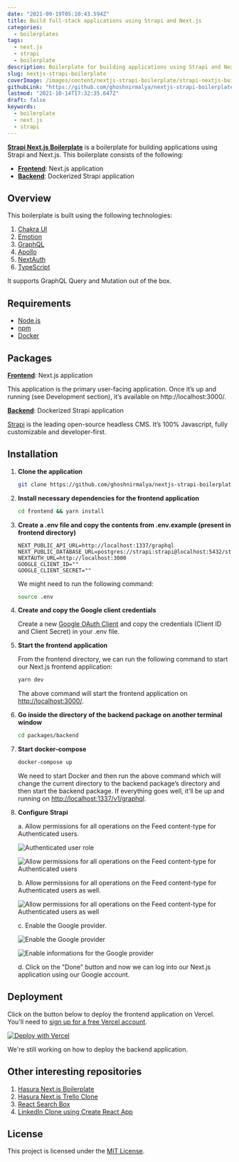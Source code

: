 ```yaml
---
date: "2021-09-19T05:10:43.594Z"
title: Build full-stack applications using Strapi and Next.js
categories:
  - boilerplates
tags:
  - next.js
  - strapi
  - boilerplate
description: Boilerplate for building applications using Strapi and Next.js.
slug: nextjs-strapi-boilerplate
coverImage: /images/content/nextjs-strapi-boilerplate/strapi-nextjs-boilerplate.png
githubLink: "https://github.com/ghoshnirmalya/nextjs-strapi-boilerplate"
lastmod: "2021-10-14T17:32:35.647Z"
draft: false
keywords:
  - boilerplate
  - next.js
  - strapi
---
```


<Jumbotron
  description="Built on top of Strapi and Next.js"
  githubLink="https://github.com/ghoshnirmalya/nextjs-strapi-boilerplate"
  demoLink="https://nextjs-strapi-boilerplate.vercel.app/"
/>

[**Strapi Next.js Boilerplate**](https://github.com/ghoshnirmalya/nextjs-strapi-boilerplate) is a boilerplate for building applications using Strapi and Next.js. This boilerplate consists of the following:

- [**Frontend**](https://github.com/ghoshnirmalya/nextjs-strapi-boilerplate/tree/master/frontend): Next.js application
- [**Backend**](https://github.com/ghoshnirmalya/nextjs-strapi-boilerplate/tree/master/backend): Dockerized Strapi application

## Overview

This boilerplate is built using the following technologies:

1. [Chakra UI](https://chakra-ui.com/)
2. [Emotion](https://emotion.sh/)
3. [GraphQL](https://graphql.org/)
4. [Apollo](https://www.apollographql.com/)
5. [NextAuth](https://next-auth.js.org/)
6. [TypeScript](https://www.typescriptlang.org/)

It supports GraphQL Query and Mutation out of the box.

## Requirements

- [Node.js](https://nodejs.org/)
- [npm](https://www.npmjs.com/)
- [Docker](https://www.docker.com/)

## Packages

[**Frontend**](https://github.com/ghoshnirmalya/nextjs-strapi-boilerplate/tree/master/frontend): Next.js application

This application is the primary user-facing application. Once it’s up and running (see Development section), it’s available on http://localhost:3000/.

[**Backend**](https://github.com/ghoshnirmalya/nextjs-strapi-boilerplate/tree/master/backend): Dockerized Strapi application

[Strapi](https://strapi.io/) is the leading open-source headless CMS. It’s 100% Javascript, fully customizable and developer-first.

## Installation

1. **Clone the application**

   ```bash
   git clone https://github.com/ghoshnirmalya/nextjs-strapi-boilerplate
   ```

2. **Install necessary dependencies for the frontend application**

   ```bash
   cd frontend && yarn install
   ```

3. **Create a .env file and copy the contents from .env.example (present in frontend directory)**

   ```yml:frontend/.env
   NEXT_PUBLIC_API_URL=http://localhost:1337/graphql
   NEXT_PUBLIC_DATABASE_URL=postgres://strapi:strapi@localhost:5432/strapi
   NEXTAUTH_URL=http://localhost:3000
   GOOGLE_CLIENT_ID=""
   GOOGLE_CLIENT_SECRET=""
   ```

   We might need to run the following command:

   ```bash
   source .env
   ```

4. **Create and copy the Google client credentials**

   Create a new [Google OAuth Client](https://console.developers.google.com/apis/credentials/oauthclient) and copy the credentials (Client ID and Client Secret) in your .env file.

5. **Start the frontend application**

   From the frontend directory, we can run the following command to start our Next.js frontend application:

   ```bash
   yarn dev
   ```

   The above command will start the frontend application on [http://localhost:3000/](http://localhost:3000).

6. **Go inside the directory of the backend package on another terminal window**

   ```bash
   cd packages/backend
   ```

7. **Start docker-compose**

   ```bash
   docker-compose up
   ```

   We need to start Docker and then run the above command which will change the current directory to the backend package’s directory and then start the backend package. If everything goes well, it’ll be up and running on [http://localhost:1337/v1/graphql](http://localhost:1337/v1/graphql).

8. **Configure Strapi**

   a. Allow permissions for all operations on the Feed content-type for Authenticated users.

   ![Authenticated user role](/images/content/nextjs-strapi-boilerplate/1.png)

   ![Allow permissions for all operations on the Feed content-type for Authenticated users](/images/content/nextjs-strapi-boilerplate/2.png)

   b. Allow permissions for all operations on the Feed content-type for Authenticated users as well.

   ![Allow permissions for all operations on the Feed content-type for Authenticated users as well](/images/content/nextjs-strapi-boilerplate/3.png)

   c. Enable the Google provider.

   ![Enable the Google provider](/images/content/nextjs-strapi-boilerplate/4.png)

   ![Enable informations for the Google provider](/images/content/nextjs-strapi-boilerplate/5.png)

   d. Click on the "Done" button and now we can log into our Next.js application using our Google account.

## Deployment

Click on the button below to deploy the frontend application on Vercel. You'll need to [sign up for a free Vercel account](https://vercel.com/signup/).

[![Deploy with Vercel](https://vercel.com/button)](https://vercel.com/import/git?s=https%3A%2F%2Fgithub.com%2Fghoshnirmalya%2Fnextjs-strapi-boilerplate%2Ftree%2Fmaster%2Ffrontend&env=NEXT_PUBLIC_API_URL,NEXT_PUBLIC_WS_URL,DATABASE_URL,AUTH_PRIVATE_KEY,EMAIL_SERVER,EMAIL_FROM,NEXTAUTH_URL,GOOGLE_CLIENT_ID,GOOGLE_CLIENT_SECRET&project-name=nextjs-strapi-boilerplate&repo-name=nextjs-strapi-boilerplate)

We're still working on how to deploy the backend application.

## Other interesting repositories

1. [Hasura Next.js Boilerplate](https://github.com/ghoshnirmalya/nextjs-hasura-boilerplate)
2. [Hasura Next.js Trello Clone](https://github.com/ghoshnirmalya/nextjs-hasura-trello-clone)
3. [React Search Box](https://github.com/ghoshnirmalya/react-search-box)
4. [LinkedIn Clone using Create React App](https://github.com/ghoshnirmalya/linkedin-clone-react-frontend)

## License

This project is licensed under the [MIT License](https://opensource.org/licenses/MIT).
